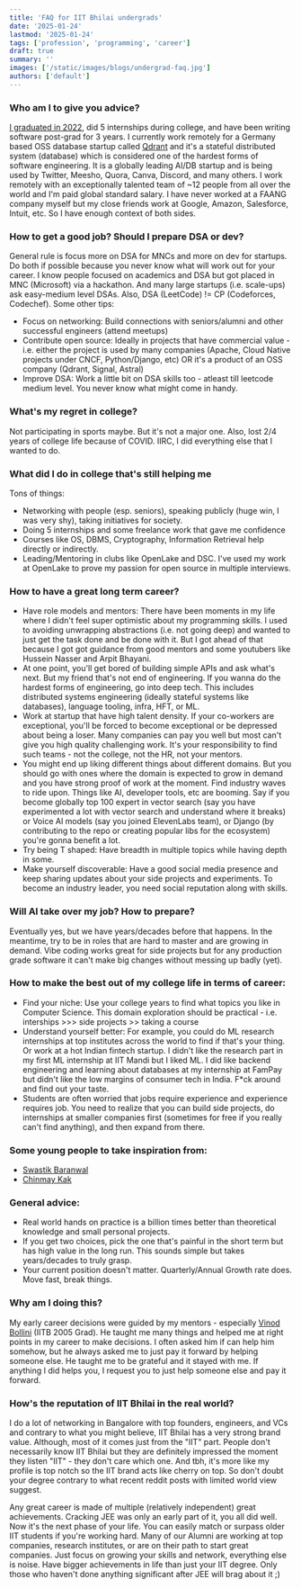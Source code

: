```yaml
---
title: 'FAQ for IIT Bhilai undergrads'
date: '2025-01-24'
lastmod: '2025-01-24'
tags: ['profession', 'programming', 'career']
draft: true
summary: ''
images: ['/static/images/blogs/undergrad-faq.jpg']
authors: ['default']
---
```


### Who am I to give you advice?

[I graduated in 2022](https://www.linkedin.com/in/kshivendu), did 5 internships during college, and have been writing software post-grad for 3 years. I currently work remotely for a Germany based OSS database startup called [Qdrant](https://github.com/qdrant/qdrant) and it's a stateful distributed system (database) which is considered one of the hardest forms of software engineering. It is a globally leading AI/DB startup and is being used by Twitter, Meesho, Quora, Canva, Discord, and many others. I work remotely with an exceptionally talented team of ~12 people from all over the world and I'm paid global standard salary. I have never worked at a FAANG company myself but my close friends work at Google, Amazon, Salesforce, Intuit, etc. So I have enough context of both sides.

### How to get a good job? Should I prepare DSA or dev?

General rule is focus more on DSA for MNCs and more on dev for startups. Do both if possible because you never know what will work out for your career. I know people focused on academics and DSA but got placed in MNC (Microsoft) via a hackathon. And many large startups (i.e. scale-ups) ask easy-medium level DSAs. Also, DSA (LeetCode) != CP (Codeforces, Codechef). Some other tips:

- Focus on networking: Build connections with seniors/alumni and other successful engineers (attend meetups)
- Contribute open source: Ideally in projects that have commercial value - i.e. either the project is used by many companies (Apache, Cloud Native projects under CNCF, Python/Django, etc) OR it's a product of an OSS company (Qdrant, Signal, Astral)
- Improve DSA: Work a little bit on DSA skills too - atleast till leetcode medium level. You never know what might come in handy.

### What's my regret in college?

Not participating in sports maybe. But it's not a major one. Also, lost 2/4 years of college life because of COVID. IIRC, I did everything else that I wanted to do.

### What did I do in college that's still helping me

Tons of things:

- Networking with people (esp. seniors), speaking publicly (huge win, I was very shy), taking initiatives for society.
- Doing 5 internships and some freelance work that gave me confidence
- Courses like OS, DBMS, Cryptography, Information Retrieval help directly or indirectly.
- Leading/Mentoring in clubs like OpenLake and DSC. I've used my work at OpenLake to prove my passion for open source in multiple interviews.

### How to have a great long term career?

- Have role models and mentors: There have been moments in my life where I didn't feel super optimistic about my programming skills. I used to avoiding unwrapping abstractions (i.e. not going deep) and wanted to just get the task done and be done with it. But I got ahead of that because I got got guidance from good mentors and some youtubers like Hussein Nasser and Arpit Bhayani.
- At one point, you'll get bored of building simple APIs and ask what's next. But my friend that's not end of engineering. If you wanna do the hardest forms of engineering, go into deep tech. This includes distributed systems engineering (ideally stateful systems like databases), language tooling, infra, HFT, or ML.
- Work at startup that have high talent density. If your co-workers are exceptional, you'll be forced to become exceptional or be depressed about being a loser. Many companies can pay you well but most can't give you high quality challenging work. It's your responsibility to find such teams - not the college, not the HR, not your mentors.
- You might end up liking different things about different domains. But you should go with ones where the domain is expected to grow in demand and you have strong proof of work at the moment. Find industry waves to ride upon. Things like AI, developer tools, etc are booming. Say if you become globally top 100 expert in vector search (say you have experimented a lot with vector search and understand where it breaks) or Voice AI models (say you joined ElevenLabs team), or Django (by contributing to the repo or creating popular libs for the ecosystem) you're gonna benefit a lot.
- Try being T shaped: Have breadth in multiple topics while having depth in some.
- Make yourself discoverable: Have a good social media presence and keep sharing updates about your side projects and experiments. To become an industry leader, you need social reputation along with skills.

### Will AI take over my job? How to prepare?

Eventually yes, but we have years/decades before that happens. In the meantime, try to be in roles that are hard to master and are growing in demand. Vibe coding works great for side projects but for any production grade software it can't make big changes without messing up badly (yet).

### How to make the best out of my college life in terms of career:

- Find your niche: Use your college years to find what topics you like in Computer Science. This domain exploration should be practical - i.e. interships >>> side projects >> taking a course
- Understand yourself better: For example, you could do ML research internships at top institutes across the world to find if that's your thing. Or work at a hot Indian fintech startup. I didn't like the research part in my first ML internship at IIT Mandi but I liked ML. I did like backend engineering and learning about databases at my internship at FamPay but didn't like the low margins of consumer tech in India. F\*ck around and find out your taste.
- Students are often worried that jobs require experience and experience requires job. You need to realize that you can build side projects, do internships at smaller companies first (sometimes for free if you really can't find anything), and then expand from there.

### Some young people to take inspiration from:

- [Swastik Baranwal](https://x.com/Delta2315)
- [Chinmay Kak](https://x.com/paraschopra/status/1936712272010965289)

### General advice:

- Real world hands on practice is a billion times better than theoretical knowledge and small personal projects.
- If you get two choices, pick the one that's painful in the short term but has high value in the long run. This sounds simple but takes years/decades to truly grasp.
- Your current position doesn't matter. Quarterly/Annual Growth rate does. Move fast, break things.

### Why am I doing this?

My early career decisions were guided by my mentors - especially [Vinod Bollini](https://www.linkedin.com/in/vinodb) (IITB 2005 Grad). He taught me many things and helped me at right points in my career to make decisions. I often asked him if can help him somehow, but he always asked me to just pay it forward by helping someone else. He taught me to be grateful and it stayed with me. If anything I did helps you, I request you to just help someone else and pay it forward.

### How's the reputation of IIT Bhilai in the real world?

I do a lot of networking in Bangalore with top founders, engineers, and VCs and contrary to what you might believe, IIT Bhilai has a very strong brand value. Although, most of it comes just from the "IIT" part. People don't necessarily know IIT Bhilai but they are definitely impressed the moment they listen "IIT" - they don't care which one. And tbh, it's more like my profile is top notch so the IIT brand acts like cherry on top. So don't doubt your degree contrary to what recent reddit posts with limited world view suggest.

Any great career is made of multiple (relatively independent) great achievements. Cracking JEE was only an early part of it, you all did well. Now it's the next phase of your life. You can easily match or surpass older IIT students if you're working hard. Many of our Alumni are working at top companies, research institutes, or are on their path to start great companies. Just focus on growing your skills and network, everything else is noise. Have bigger achievements in life than just your IIT degree. Only those who haven't done anything significant after JEE will brag about it ;)
